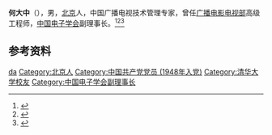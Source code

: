{{Otheruses|other=名为何大中的其他人物|何邦礼}}

'''何大中'''（{{bd|1929年|}}），男，[[北京|北京]]人，中国广播电视技术管理专家，曾任[[广播电影电视部|广播电影电视部]]高级工程师，[[中国电子学会|中国电子学会]]副理事长。<ref>{{Cite book|title=中外广播电视百科全书|author=赵玉明, 王福顺主编|publisher=中国广播电视出版社|year=1995|isbn=|location=北京|pages=}}</ref><ref>{{Cite book|title=广播电视辞典|author=赵玉明, 王福顺主编|publisher=北京广播学院出版社|year=1999|isbn=|location=北京|pages=}}</ref><ref>{{Cite book|title=中国科学技术专家传略 • 工程技术编 电子、通信、计算机卷 一|author=中国科学技术协会编; 罗沛霖主编; 吴佑寿副主编|publisher=电子工业出版社|year=1998|isbn=|location=北京|pages=}}</ref>

== 参考资料 ==
{{reflist}}

{{Navboxes
| title  = 何大中在[[中国电子学会|中国电子学会]]的职务
| list1  =
{{中国电子学会第四届理事会}}
{{中国电子学会第五届理事会}}
{{中国电子学会第六届理事会}}
}}

{{Authority control}}
{{DEFAULTSORT:He}}
[[Category:何姓|da]]
[[Category:北京人|Category:北京人]]
[[Category:中国共产党党员_(1948年入党)|Category:中国共产党党员 (1948年入党)]]
[[Category:清华大学校友|Category:清华大学校友]]
[[Category:中国电子学会副理事长|Category:中国电子学会副理事长]]

{{中国人物小作品}}